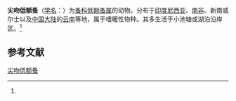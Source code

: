 {{Speciesbox
| name = 尖吻低额蚤
| status = 
| status_system = 
| image = 
| genus = Simocephalus
| species = acutirostratus
| authority = (King, 1852)<ref name='id12311'>{{cite web| url =http://www.bioinfo.cn/db05/BjdwSpecies.php?action=view&id=12311| title =尖吻低额蚤| work =《中国动物物种编目数据库》| publisher =中国科学院微生物研究所| author =中国科学院动物研究所| accessdate =2009-04-28| deadurl =yes| archiveurl =https://web.archive.org/web/20160305085801/http://www.bioinfo.cn/db05/BjdwSpecies.php?action=view&id=12311| archivedate =2016-03-05}}</ref>
}}

'''尖吻低额蚤'''（[[学名|学名]]：{{lang|la|''Simocephalus acutirostratus''}}）为[[蚤科|蚤科]][[低额蚤属|低额蚤属]]的动物。分布于[[印度尼西亚|印度尼西亚]]、[[南非|南非]]、新南威尔士以及[[中国大陆|中国大陆]]的[[云南|云南]]等地，属于嗜暖性物种。其多生活于小池塘或湖泊沿岸区。<ref name='id12311'/>

== 参考文献 ==
{{reflist}}

{{Wikispecies|Simocephalus acutirostratus}}
{{Taxonbar|from=Q21327233}}

[[Category:低额蚤属|尖吻低额蚤]]


{{节肢动物小作品}}